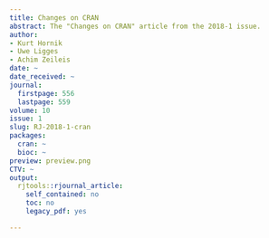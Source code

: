 ```yaml
---
title: Changes on CRAN
abstract: The "Changes on CRAN" article from the 2018-1 issue.
author:
- Kurt Hornik
- Uwe Ligges
- Achim Zeileis
date: ~
date_received: ~
journal:
  firstpage: 556
  lastpage: 559
volume: 10
issue: 1
slug: RJ-2018-1-cran
packages:
  cran: ~
  bioc: ~
preview: preview.png
CTV: ~
output:
  rjtools::rjournal_article:
    self_contained: no
    toc: no
    legacy_pdf: yes

---
```


